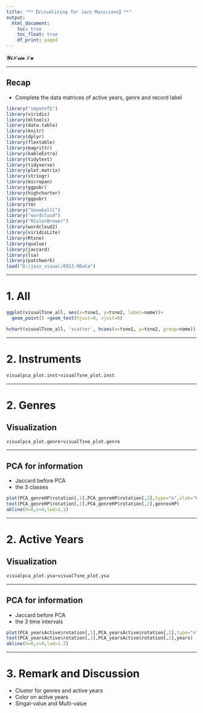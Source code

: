 ```yaml
---
title: "**【Visualizing for Jazz Musicians】**"
output: 
  html_document:
    toc: true
    toc_float: true
    df_print: paged
---
```


**$\mathcal{YiHsin}\;\mathcal{Lu}$**

****

## **Recap**

  * Complete the data matrices of active years, genre and record label
  
```r
library("imputeTS")
library(viridis)
library(mltools)
library(data.table)
library(knitr)
library(dplyr)
library(flextable)
library(magrittr)
library(kableExtra)
library(tidytext)
library(tidyverse)
library(plot.matrix)
library(stringr)
library(micropan)
library(ggpubr)
library(highcharter)
library(ggpubr)
library(tm)
library("SnowballC")
library("wordcloud")
library("RColorBrewer")
library(wordcloud2)
library(viridisLite)
library(Rtsne)
library(qvalue)
library(jaccard)
library(lsa)
library(patchwork)
load("D:/jazz_visual/0913.RData")
```

****

# **1. All**

```r
ggplot(visualTsne_all, aes(x=tsne1, y=tsne2, label=name))+
  geom_point() +geom_text(hjust=0, vjust=0)

hchart(visualTsne_all, 'scatter', hcaes(x=tsne1, y=tsne2, group=name))
```

****

# 2. **Instruments**

```r
visualpca_plot.inst+visualTsne_plot.inst
```

****

# 2. **Genres**{.tabset}

## Visualization

```r
visualpca_plot.genre+visualTsne_plot.genre
```

****

## PCA for information

* Jaccard before PCA
* the 3 classes

```r
plot(PCA_genreHP$rotation[,1],PCA_genreHP$rotation[,2],type="n",xlab="PC1",ylab="PC2",main="Jazz Genres",cex.axis=1.2,cex.lab=1.2,cex.main=1.6)
text(PCA_genreHP$rotation[,1],PCA_genreHP$rotation[,2],genresHP)
abline(h=0,v=0,lwd=1.2)
```

****

# 2. **Active Years**{.tabset}

## Visualization

```r
visualpca_plot.ysa+visualTsne_plot.ysa
```

****

## PCA for information

* Jaccard before PCA
* the 3 time intervals

```r
plot(PCA_yearsActive$rotation[,1],PCA_yearsActive$rotation[,2],type="n",xlab="PC1",ylab="PC2",main="Active years interval ",cex.axis=1.2,cex.lab=1.2,cex.main=1.6)
text(PCA_yearsActive$rotation[,1],PCA_yearsActive$rotation[,2],years)
abline(h=0,v=0,lwd=1.2)
```

****

# **3. Remark and Discussion**

* Cluster for genres and active years
* Color on active years
* Singal-value and Multi-value